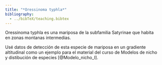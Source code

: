 ```yaml
---
title: "*Oressinoma typhla*"
bibliography: 
  - ../bibTeX/teaching.bibtex
---
```


Oressinoma typhla es una mariposa de la subfamilia Satyrinae que habita
en zonas montanas intermedias.

Usé datos de detección de esta especie de mariposa en un gradiente altitudinal  como un ejemplo para el material del curso de Modelos de nicho y distibución de especies [@Modelo_nicho_I].